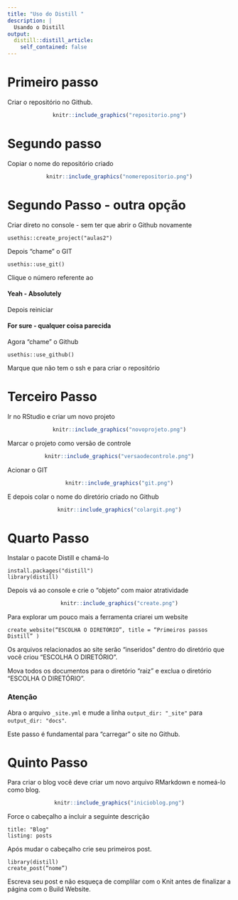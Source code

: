 ```yaml
---
title: "Uso do Distill "
description: |
  Usando o Distill 
output:
  distill::distill_article:
    self_contained: false
---
```


# Primeiro passo

Criar o repositório no Github.

<center>
```r
knitr::include_graphics("repositorio.png")
```
</center>


# Segundo passo

Copiar o nome do repositório criado

<center>
```r
knitr::include_graphics("nomerepositorio.png")
```
</center>

# Segundo Passo - outra opção

Criar direto no console - sem ter que abrir o Github novamente

```
usethis::create_project("aulas2") 
```

Depois "chame" o GIT

````
usethis::use_git()
````

Clique o número referente ao 


#### Yeah - Absolutely 

Depois reiniciar

#### For sure - qualquer coisa parecida

Agora "chame" o Github

```
usethis::use_github()
```

Marque que não tem o ssh e para criar o repositório






# Terceiro Passo

Ir no RStudio e criar um novo projeto


<center>
```r
knitr::include_graphics("novoprojeto.png")
```
</center>

Marcar o projeto como versão de controle


<center>
```r
knitr::include_graphics("versaodecontrole.png")
```
</center>


Acionar o GIT 


<center>
```r
knitr::include_graphics("git.png")
```
</center>


E depois colar o nome do diretório criado no Github


<center>
```r
knitr::include_graphics("colargit.png")
```
</center>


# Quarto Passo


Instalar o pacote Distill e chamá-lo 

```
install.packages("distill")
library(distill)
```

Depois vá ao console e crie o "objeto" com maior atratividade


<center>
```r
knitr::include_graphics("create.png")
```
</center>


Para explorar um pouco mais a ferramenta criarei um website


```
create_website(“ESCOLHA O DIRETÓRIO”, title = “Primeiros passos Distill” ) 

```

Os arquivos relacionados ao site serão "inseridos" dentro do diretório que você criou “ESCOLHA O DIRETÓRIO”.

Mova todos os documentos para o diretório "raiz" e exclua o diretório “ESCOLHA O DIRETÓRIO”.

### Atenção

Abra o arquivo `_site.yml` e mude a linha `output_dir: "_site"` para `output_dir: "docs"`. 

Este passo é fundamental para "carregar" o site no Github. 


# Quinto Passo

Para criar o blog você deve criar um novo arquivo RMarkdown e nomeá-lo como blog. 


<center>
```r
knitr::include_graphics("inicioblog.png")
```
</center>


Force o cabeçalho a incluir a seguinte descrição

```
title: "Blog"
listing: posts
```

Após mudar o cabeçalho crie seu primeiros post.

```
library(distill)
create_post(“nome”) 
```

Escreva seu post e não esqueça de complilar com o Knit antes de finalizar a página com o Build Website. 





